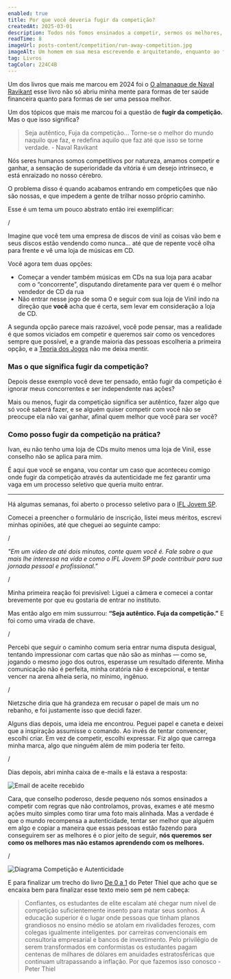 ```yaml
---
enabled: true
title: Por que você deveria fugir da competição?
createdAt: 2025-03-01
description: Todos nós fomos ensinados a competir, sermos os melhores, mas será que devíamos usar o tempo de nossas vidas para tentarmos sermos os melhores em um jogo que não é nosso?
readTime: 8
imageUrl: posts-content/competition/run-away-competition.jpg
imageAlt: Um homem em sua mesa escrevendo e arquitetando, enquanto ao fundo pessoas estão brigando entre si.
tag: Livros
tagColor: 224C4B   
---
```


Um dos livros que mais me marcou em 2024 foi o [O almanaque de Naval Ravikant](https://amzn.to/4hYoS72) esse livro não só abriu minha mente para formas de ter saúde financeira quanto para formas de ser uma pessoa melhor.

Um dos tópicos que mais me marcou foi a questão de **fugir da competição.** Mas o que isso significa?

> Seja autêntico, Fuja da competição... Torne-se o melhor do mundo naquilo que faz, e redefina aquilo que faz até que isso se torne verdade. - Naval Ravikant

Nós seres humanos somos competitivos por natureza, amamos competir e ganhar, a sensação de superioridade da vitória é um desejo intrínseco, e está enraizado no nosso cérebro.

O problema disso é quando acabamos entrando em competições que não são nossas, e que impedem a gente de trilhar nosso próprio caminho.

Esse é um tema um pouco abstrato então irei exemplificar:

/

Imagine que você tem uma empresa de discos de vinil as coisas vão bem e seus discos estão vendendo como nunca… até que de repente você olha para frente e vê uma loja de músicas em CD.

Você agora tem duas opções:

- Começar a vender também músicas em CDs na sua loja para acabar com o “concorrente”, disputando diretamente para ver quem é o melhor vendedor de CD da rua
- Não entrar nesse jogo de soma 0 e seguir com sua loja de Vinil indo na direção que **você** acha que é certa, sem levar em consideração a loja de CD.

A segunda opção parece mais razoável, você pode pensar, mas a realidade é que somos viciados em competir e queremos sair como os vencedores sempre que possível, e a grande maioria das pessoas escolheria a primeira opção, e a [Teoria dos Jogos](https://en.wikipedia.org/wiki/Game_theory) não me deixa mentir.


### Mas o que significa fugir da competição?

Depois desse exemplo você deve ter pensado, então fugir da competição é ignorar meus concorrentes e ser independente nas ações?

Mais ou menos, fugir da competição significa ser autêntico, fazer algo que só você saberá fazer, e se alguém quiser competir com você não se preocupe ela não vai ganhar, afinal quem melhor que você para ser você?

### Como posso fugir da competição na prática?

Ivan, eu não tenho uma loja de CDs muito menos uma loja de Vinil, esse conselho não se aplica para mim.

É aqui que você se engana, vou contar um caso que aconteceu comigo onde fugir da competição através da autenticidade me fez garantir uma vaga em um processo seletivo que queria muito entrar.

---

Há algumas semanas, foi aberto o processo seletivo para o [IFL Jovem SP](https://iflbrasil.com.br/jovem-sao-paulo/).

Comecei a preencher o formulário de inscrição, listei meus méritos, escrevi minhas opiniões, até que cheguei ao seguinte campo:

/

_"Em um vídeo de até dois minutos, conte quem você é. Fale sobre o que mais lhe interessa na vida e como o IFL Jovem SP pode contribuir para sua jornada pessoal e profissional."_

/

Minha primeira reação foi previsível: Liguei a câmera e comecei a contar brevemente por que eu gostaria de entrar no instituto.

Mas então algo em mim sussurrou: **“Seja autêntico. Fuja da competição.”**
E foi como uma virada de chave.

/

Percebi que seguir o caminho comum seria entrar numa disputa desigual, tentando impressionar com cartas que não são as minhas — como se, jogando o mesmo jogo dos outros, esperasse um resultado diferente. Minha comunicação não é perfeita, minha oratória não é excepcional, e tentar vencer na arena alheia seria, no mínimo, ingênuo.

/

Nietzsche diria que há grandeza em recusar o papel de mais um no rebanho, e foi justamente isso que decidi fazer.

Alguns dias depois, uma ideia me encontrou. Peguei papel e caneta e deixei que a inspiração assumisse o comando. Ao invés de tentar convencer, escolhi criar. Em vez de competir, escolhi expressar. Fiz algo que carrega minha marca, algo que ninguém além de mim poderia ter feito.

/

Dias depois, abri minha caixa de e-mails e lá estava a resposta:

![Email de aceite recebido](https://taxco-bucket.s3.us-east-2.amazonaws.com/posts-content/competition/image.png)

Cara, que conselho poderoso, desde pequeno nós somos ensinados a competir com regras que não controlamos, provas, exames e até mesmo ações muito simples como tirar uma foto mais alinhada. Mas a verdade é que o mundo recompensa a autenticidade, tentar ser melhor que alguém em algo e copiar a maneira que essas pessoas estão fazendo para conseguirem ser as melhores é o pior jeito de seguir, **nós queremos ser como os melhores mas não estamos aprendendo com os melhores.**

/

![Diagrama Competição e Autenticidade](https://taxco-bucket.s3.us-east-2.amazonaws.com/posts-content/competition/diagram-png.png)

E para finalizar um trecho do livro [De 0 a 1](https://amzn.to/41q1RTl) do Peter Thiel que acho que se encaixa bem para finalizar esse texto meio sem pé nem cabeça:

> Confiantes, os estudantes de elite escalam até chegar num nível de competição suficientemente insento para matar seus sonhos. A educação superior é o lugar onde pessoas que tinham planos grandiosos no ensino médio se atolam em rivalidades ferozes, com colegas igualmente inteligentes. por carreiras convencionais em consultoria empresarial e bancos de investimento. Pelo privilégio de serem transformados em conformistas os estudantes pagam centenas de milhares de dólares em anuidades estratosféricas que continuam ultrapassando a inflação. Por que fazemos isso conosco - Peter Thiel
